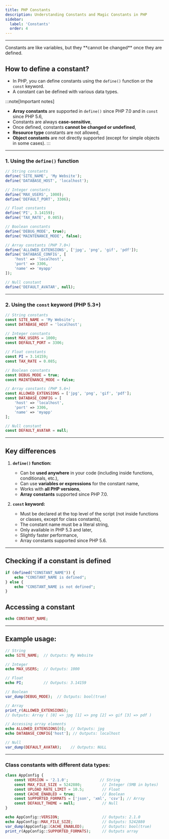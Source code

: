 ```yaml
---
title: PHP Constants
description: Understanding Constants and Magic Constants in PHP
sidebar:
  label: 'Constants'
  order: 4
---
```




---
<NeoCallout type="tip">
Constants are like variables, but they **cannot be changed** once they are defined.
</NeoCallout>

## How to define a constant?

- In PHP, you can define constants using the `define()` function or the `const` keyword. 
- A constant can be defined with various data types.

:::note[Important notes]
- **Array constants** are supported in `define()` since PHP 7.0 and in `const` since PHP 5.6,
- Constants are always **case-sensitive**,
- Once defined, constants **cannot be changed or undefined**,
- **Resource type** constants are not allowed,
- **Object constants** are not directly supported (except for simple objects in some cases).
:::
---

### 1. Using the `define()` function
```php
// String constants
define('SITE_NAME', 'My Website');
define('DATABASE_HOST', 'localhost');

// Integer constants
define('MAX_USERS', 1000);
define('DEFAULT_PORT', 3306);

// Float constants
define('PI', 3.14159);
define('TAX_RATE', 0.085);

// Boolean constants
define('DEBUG_MODE', true);
define('MAINTENANCE_MODE', false);

// Array constants (PHP 7.0+)
define('ALLOWED_EXTENSIONS', ['jpg', 'png', 'gif', 'pdf']);
define('DATABASE_CONFIG', [
    'host' => 'localhost',
    'port' => 3306,
    'name' => 'myapp'
]);

// Null constant
define('DEFAULT_AVATAR', null);
```

---

### 2. Using the `const` keyword (PHP 5.3+)
```php
// String constants
const SITE_NAME = 'My Website';
const DATABASE_HOST = 'localhost';

// Integer constants
const MAX_USERS = 1000;
const DEFAULT_PORT = 3306;

// Float constants
const PI = 3.14159;
const TAX_RATE = 0.085;

// Boolean constants
const DEBUG_MODE = true;
const MAINTENANCE_MODE = false;

// Array constants (PHP 5.6+)
const ALLOWED_EXTENSIONS = ['jpg', 'png', 'gif', 'pdf'];
const DATABASE_CONFIG = [
    'host' => 'localhost',
    'port' => 3306,
    'name' => 'myapp'
];

// Null constant
const DEFAULT_AVATAR = null;
```

---

## Key differences

1. **`define()` function:**
    - Can be **used anywhere** in your code (including inside functions, conditionals, etc.),
    - Can use **variables or expressions** for the constant name,
    - Works with **all PHP versions**,
    - **Array constants** supported since PHP 7.0.

2. **`const` keyword:**
    - Must be declared at the top level of the script (not inside functions or classes, except for class constants),
    - The constant name must be a literal string,
    - Only available in PHP 5.3 and later,
    - Slightly faster performance,
    - Array constants supported since PHP 5.6.



---
## Checking if a constant is defined

```php
if (defined("CONSTANT_NAME")) {
    echo "CONSTANT_NAME is defined";
} else {
    echo "CONSTANT_NAME is not defined";
}
```

## Accessing a constant

```php
echo CONSTANT_NAME; 
```

---
## Example usage:

```php
// String
echo SITE_NAME;  // Outputs: My Website

// Integer
echo MAX_USERS;  // Outputs: 1000

// Float
echo PI;         // Outputs: 3.14159

// Boolean
var_dump(DEBUG_MODE);  // Outputs: bool(true)

// Array
print_r(ALLOWED_EXTENSIONS);
// Outputs: Array ( [0] => jpg [1] => png [2] => gif [3] => pdf )

// Accessing array elements
echo ALLOWED_EXTENSIONS[0];  // Outputs: jpg
echo DATABASE_CONFIG['host']; // Outputs: localhost

// Null
var_dump(DEFAULT_AVATAR);    // Outputs: NULL
```

---

### Class constants with different data types:
```php title="AppConfig.php"
class AppConfig {
    const VERSION = '2.1.0';              // String
    const MAX_FILE_SIZE = 5242880;         // Integer (5MB in bytes)
    const UPLOAD_RATE_LIMIT = 10.5;        // Float
    const CACHE_ENABLED = true;            // Boolean
    const SUPPORTED_FORMATS = ['json', 'xml', 'csv']; // Array
    const DEFAULT_THEME = null;            // Null
}

echo AppConfig::VERSION;                   // Outputs: 2.1.0
echo AppConfig::MAX_FILE_SIZE;             // Outputs: 5242880
var_dump(AppConfig::CACHE_ENABLED);        // Outputs: bool(true)
print_r(AppConfig::SUPPORTED_FORMATS);     // Outputs array
```


